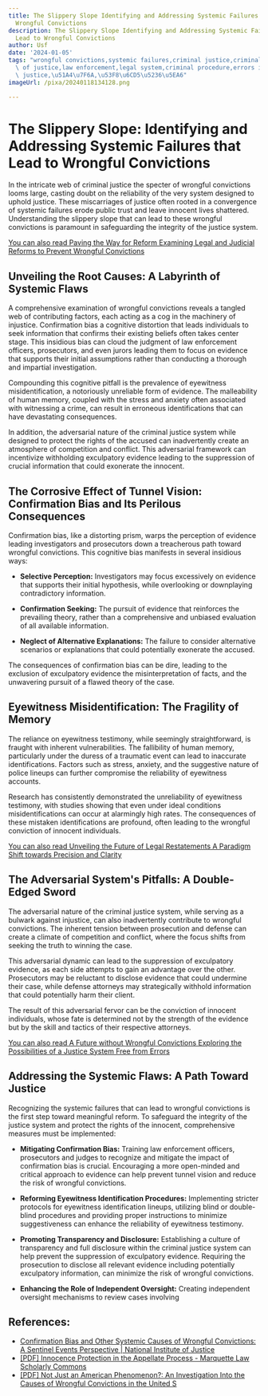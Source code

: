 ```yaml
---
title: The Slippery Slope Identifying and Addressing Systemic Failures that Lead to
  Wrongful Convictions
description: The Slippery Slope Identifying and Addressing Systemic Failures that
  Lead to Wrongful Convictions
author: Usf
date: '2024-01-05'
tags: "wrongful convictions,systemic failures,criminal justice,criminal law,justice,miscarriages\
  \ of justice,law enforcement,legal system,criminal procedure,errors in criminal\
  \ justice,\u51A4\u7F6A,\u53F8\u6CD5\u5236\u5EA6"
imageUrl: /pixa/20240118134128.png

---
```

# The Slippery Slope: Identifying  and Addressing Systemic Failures that Lead to Wrongful Convictions

In the intricate web of criminal justice  the specter of  wrongful convictions looms large, casting doubt on the reliability  of the very system designed to uphold justice. These miscarriages of justice often rooted in  a  convergence of systemic failures erode public trust and leave innocent  lives shattered.  Understanding the slippery slope that  can lead  to these  wrongful convictions is  paramount in safeguarding the integrity of the justice system.

[You can also read Paving the Way  for Reform Examining Legal and Judicial Reforms to Prevent Wrongful Convictions](Paving%20the%20Way%20for%20Reform%20Examining%20Legal%20and%20Judicial%20Reforms%20to%20Prevent%20Wrongful%20Convictions)


## Unveiling the Root Causes: A Labyrinth of Systemic Flaws

A comprehensive examination of wrongful convictions reveals a tangled web of contributing factors, each acting  as a cog in the machinery of  injustice. Confirmation bias a cognitive distortion that leads individuals  to seek information that confirms  their existing beliefs often takes center stage.  This insidious bias can cloud the judgment  of law enforcement officers, prosecutors, and even jurors  leading them to focus on evidence that supports their initial assumptions rather than conducting a thorough and impartial investigation.

Compounding this cognitive pitfall is the prevalence of eyewitness misidentification, a notoriously unreliable form of evidence. The malleability of human memory, coupled with the stress and anxiety often associated  with witnessing a crime, can result in erroneous identifications that  can have devastating consequences.

In addition,  the adversarial nature of the criminal justice system while designed to protect the  rights of the accused can inadvertently create an  atmosphere of competition and conflict. This adversarial framework can incentivize withholding exculpatory  evidence leading to the suppression of crucial  information that could  exonerate the innocent.

## The Corrosive Effect of Tunnel Vision: Confirmation Bias and Its Perilous Consequences

Confirmation bias,  like a distorting prism,  warps the perception  of evidence leading investigators  and prosecutors down a treacherous path  toward wrongful convictions. This cognitive  bias manifests in several insidious ways:

* **Selective Perception:** Investigators may focus excessively on evidence that supports their initial hypothesis, while  overlooking or downplaying contradictory information.

*  **Confirmation Seeking:** The pursuit of evidence that reinforces the prevailing theory, rather than a comprehensive and  unbiased evaluation of all available information.

* **Neglect of Alternative Explanations:** The failure to consider alternative scenarios or explanations that could potentially exonerate the accused.

The consequences of confirmation bias can be dire, leading to the exclusion of exculpatory evidence the misinterpretation of facts, and the unwavering pursuit of a flawed theory  of the case.

##  Eyewitness Misidentification: The Fragility of Memory

The reliance on eyewitness testimony, while seemingly straightforward,  is fraught with inherent vulnerabilities. The fallibility of human memory,  particularly under the duress of a traumatic event can lead  to  inaccurate identifications. Factors such as  stress, anxiety, and the suggestive nature of police lineups can further compromise the reliability of eyewitness accounts.

Research has consistently demonstrated the unreliability of eyewitness testimony, with studies showing that even under  ideal conditions misidentifications can occur  at alarmingly high rates. The consequences of these  mistaken identifications are profound, often leading  to the wrongful conviction of  innocent individuals.

[You can also read Unveiling the Future of Legal Restatements A  Paradigm Shift towards Precision and Clarity](Unveiling%20the%20Future%20of%20Legal%20Restatements%20A%20Paradigm%20Shift%20towards%20Precision%20and%20Clarity)


## The  Adversarial System's  Pitfalls: A Double-Edged Sword

The  adversarial  nature of the criminal justice  system, while serving as a  bulwark against  injustice, can also  inadvertently contribute to wrongful  convictions. The inherent tension between prosecution and defense can create a climate of competition and conflict, where the focus shifts from seeking the truth to winning the case.

This adversarial dynamic can lead to the suppression of exculpatory evidence, as each side attempts to gain an advantage over the  other. Prosecutors may be  reluctant to disclose evidence that could undermine their case, while defense attorneys may strategically  withhold information that could potentially harm their  client.

The result of this adversarial fervor can be the conviction of innocent individuals,  whose fate  is determined not by the strength of the evidence but by the skill and tactics of their respective  attorneys.

[You can also read A Future without Wrongful  Convictions Exploring the Possibilities of a Justice System Free from Errors](A%20Future%20without%20Wrongful%20Convictions%20Exploring%20the%20Possibilities%20of%20a%20Justice%20System%20Free%20from%20Errors)


## Addressing the Systemic  Flaws: A Path Toward Justice

Recognizing the  systemic failures that can lead to wrongful convictions is the first step toward meaningful reform. To safeguard the integrity of the justice system and protect the rights of the innocent, comprehensive measures must be implemented:

*  **Mitigating Confirmation Bias:** Training law enforcement officers, prosecutors and judges to recognize and mitigate the  impact of confirmation bias is  crucial. Encouraging a more open-minded and critical approach to evidence can help prevent tunnel vision and reduce the risk of wrongful convictions.

* **Reforming  Eyewitness Identification Procedures:** Implementing stricter protocols  for eyewitness identification lineups, utilizing blind or double-blind procedures and providing proper  instructions to minimize suggestiveness can enhance the reliability  of eyewitness testimony.

* **Promoting Transparency and Disclosure:** Establishing a  culture of transparency  and full disclosure  within the criminal justice system can help  prevent  the suppression  of exculpatory evidence. Requiring the prosecution to disclose all relevant  evidence including potentially exculpatory information, can minimize the risk of wrongful convictions.

* **Enhancing the Role of Independent Oversight:** Creating independent oversight mechanisms to review cases involving

## References:
- [Confirmation Bias and Other Systemic Causes of Wrongful Convictions: A Sentinel Events Perspective | National Institute of Justice](https://nij.ojp.gov/library/publications/confirmation-bias-and-other-systemic-causes-wrongful-convictions-sentinel)
- [[PDF] Innocence Protection in the Appellate Process - Marquette Law Scholarly Commons](https://scholarship.law.marquette.edu/cgi/viewcontent.cgi?article=4950&context=mulr)
- [[PDF] Not Just an American Phenomenon?: An Investigation Into the Causes of Wrongful Convictions in the United S](https://scholarlycommons.law.emory.edu/cgi/viewcontent.cgi?article=1234&context=eilr)
